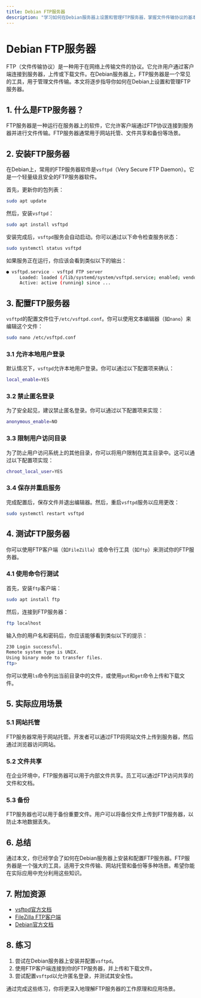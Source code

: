```yaml
---
title: Debian FTP服务器
description: "学习如何在Debian服务器上设置和管理FTP服务器，掌握文件传输协议的基本概念和实际应用。"
---
```


# Debian FTP服务器

FTP（文件传输协议）是一种用于在网络上传输文件的协议。它允许用户通过客户端连接到服务器，上传或下载文件。在Debian服务器上，FTP服务器是一个常见的工具，用于管理文件传输。本文将逐步指导你如何在Debian上设置和管理FTP服务器。

## 1. 什么是FTP服务器？

FTP服务器是一种运行在服务器上的软件，它允许客户端通过FTP协议连接到服务器并进行文件传输。FTP服务器通常用于网站托管、文件共享和备份等场景。

## 2. 安装FTP服务器

在Debian上，常用的FTP服务器软件是`vsftpd`（Very Secure FTP Daemon）。它是一个轻量级且安全的FTP服务器软件。

首先，更新你的包列表：

```bash
sudo apt update
```

然后，安装`vsftpd`：

```bash
sudo apt install vsftpd
```

安装完成后，`vsftpd`服务会自动启动。你可以通过以下命令检查服务状态：

```bash
sudo systemctl status vsftpd
```

如果服务正在运行，你应该会看到类似以下的输出：

```bash
● vsftpd.service - vsftpd FTP server
     Loaded: loaded (/lib/systemd/system/vsftpd.service; enabled; vendor preset: enabled)
     Active: active (running) since ...
```

## 3. 配置FTP服务器

`vsftpd`的配置文件位于`/etc/vsftpd.conf`。你可以使用文本编辑器（如`nano`）来编辑这个文件：

```bash
sudo nano /etc/vsftpd.conf
```

### 3.1 允许本地用户登录

默认情况下，`vsftpd`允许本地用户登录。你可以通过以下配置项来确认：

```bash
local_enable=YES
```

### 3.2 禁止匿名登录

为了安全起见，建议禁止匿名登录。你可以通过以下配置项来实现：

```bash
anonymous_enable=NO
```

### 3.3 限制用户访问目录

为了防止用户访问系统上的其他目录，你可以将用户限制在其主目录中。这可以通过以下配置项实现：

```bash
chroot_local_user=YES
```

### 3.4 保存并重启服务

完成配置后，保存文件并退出编辑器。然后，重启`vsftpd`服务以应用更改：

```bash
sudo systemctl restart vsftpd
```

## 4. 测试FTP服务器

你可以使用FTP客户端（如`FileZilla`）或命令行工具（如`ftp`）来测试你的FTP服务器。

### 4.1 使用命令行测试

首先，安装`ftp`客户端：

```bash
sudo apt install ftp
```

然后，连接到FTP服务器：

```bash
ftp localhost
```

输入你的用户名和密码后，你应该能够看到类似以下的提示：

```bash
230 Login successful.
Remote system type is UNIX.
Using binary mode to transfer files.
ftp>
```

你可以使用`ls`命令列出当前目录中的文件，或使用`put`和`get`命令上传和下载文件。

## 5. 实际应用场景

### 5.1 网站托管

FTP服务器常用于网站托管。开发者可以通过FTP将网站文件上传到服务器，然后通过浏览器访问网站。

### 5.2 文件共享

在企业环境中，FTP服务器可以用于内部文件共享。员工可以通过FTP访问共享的文件和文档。

### 5.3 备份

FTP服务器也可以用于备份重要文件。用户可以将备份文件上传到FTP服务器，以防止本地数据丢失。

## 6. 总结

通过本文，你已经学会了如何在Debian服务器上安装和配置FTP服务器。FTP服务器是一个强大的工具，适用于文件传输、网站托管和备份等多种场景。希望你能在实际应用中充分利用这些知识。

## 7. 附加资源

- [vsftpd官方文档](https://security.appspot.com/vsftpd.html)
- [FileZilla FTP客户端](https://filezilla-project.org/)
- [Debian官方文档](https://www.debian.org/doc/)

## 8. 练习

1. 尝试在Debian服务器上安装并配置`vsftpd`。
2. 使用FTP客户端连接到你的FTP服务器，并上传和下载文件。
3. 尝试配置`vsftpd`以允许匿名登录，并测试其安全性。

通过完成这些练习，你将更深入地理解FTP服务器的工作原理和应用场景。